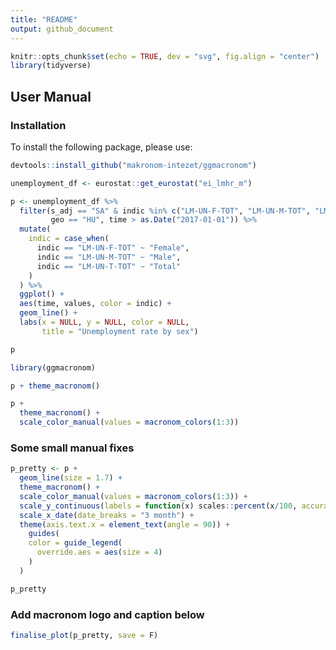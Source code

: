 ```yaml
---
title: "README"
output: github_document
---
```


```r
knitr::opts_chunk$set(echo = TRUE, dev = "svg", fig.align = "center")
library(tidyverse)
```

## User Manual

### Installation

To install the following package, please use:

```r
devtools::install_github("makronom-intezet/ggmacronom")
```

```r
unemployment_df <- eurostat::get_eurostat("ei_lmhr_m")
```

```r
p <- unemployment_df %>% 
  filter(s_adj == "SA" & indic %in% c("LM-UN-F-TOT", "LM-UN-M-TOT", "LM-UN-T-TOT"),
         geo == "HU", time > as.Date("2017-01-01")) %>% 
  mutate(
    indic = case_when(
      indic == "LM-UN-F-TOT" ~ "Female",
      indic == "LM-UN-M-TOT" ~ "Male",
      indic == "LM-UN-T-TOT" ~ "Total"
    )
  ) %>% 
  ggplot() + 
  aes(time, values, color = indic) + 
  geom_line() +
  labs(x = NULL, y = NULL, color = NULL, 
       title = "Unemployment rate by sex")

p
```

```r
library(ggmacronom)
```

```r
p + theme_macronom()
```

```r
p + 
  theme_macronom() + 
  scale_color_manual(values = macronom_colors(1:3))
```

### Some small manual fixes

```r
p_pretty <- p + 
  geom_line(size = 1.7) +
  theme_macronom() + 
  scale_color_manual(values = macronom_colors(1:3)) + 
  scale_y_continuous(labels = function(x) scales::percent(x/100, accuracy = .1, decimal.mark = ",")) + 
  scale_x_date(date_breaks = "3 month") +
  theme(axis.text.x = element_text(angle = 90)) + 
    guides(
    color = guide_legend(
      override.aes = aes(size = 4)
    )
  )

p_pretty
```

### Add macronom logo and caption below

```r
finalise_plot(p_pretty, save = F)
```
